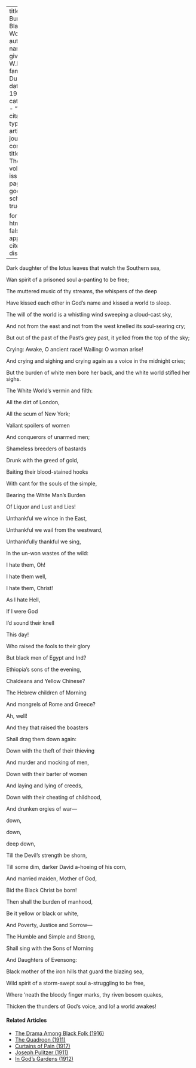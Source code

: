 
---
title: 'The Burden of Black Women'
author:
  - name:
      given: W.E.B.
      family: Du Bois
date: May 1914
categories: 
  - ""
citation: 
  type: article-journal
  container-title: The Crisis
  volume: 9
  issue: 1
  page: 31
google-scholar: true

format:
  html:
    toc: false
    appendix-cite-as: display
---



<div class="poem">
<p class = "verse">Dark daughter of the lotus leaves that watch the Southern sea,</p>
<p class = "verse">Wan spirit of a prisoned soul a-panting to be free;</p>
<p class = "verse indent">The muttered music of thy streams, the whispers of the deep</p>
<p class = "verse indent"> Have kissed each other in God&rsquo;s name and kissed a world to sleep.</p>

<div class="poem">
</div>
<p class = "verse">The will of the world is a whistling wind sweeping a cloud-cast sky,
<p class = "verse">And not from the east and not from the west knelled its soul-searing cry;
<p class = "verse">But out of the past of the Past&rsquo;s grey past, it yelled from the top of the sky;
<p class = "verse indent">Crying: Awake, O ancient race! Wailing: O woman arise!
<p class = "verse indent">And crying and sighing and crying again as a voice in the midnight cries;
<p class = "verse indent">But the burden of white men bore her back, and the white world stifled her sighs.

<div class="poem">
</div>
<p class = "verse">The White World&rsquo;s vermin and filth:
<p class = "verse indent">All the dirt of London,
<p class = "verse indent">All the scum of New York;
<p class = "verse indent">Valiant spoilers of women
<p class = "verse indent">And conquerors of unarmed men;
<p class = "verse indent">Shameless breeders of bastards
<p class = "verse indent">Drunk with the greed of gold,
<p class = "verse indent">Baiting their blood-stained hooks
<p class = "verse indent">With cant for the souls of the simple,
<p class = "verse indent">Bearing the White Man&rsquo;s Burden
<p class = "verse indent">Of Liquor and Lust and Lies!
<p class = "verse indent">Unthankful we wince in the East,
<p class = "verse indent">Unthankful we wail from the westward,
<p class = "verse indent">Unthankfully thankful we sing,
<p class = "verse indent">In the un-won wastes of the wild:
<p class = "verse big-indent">I hate them, Oh!
<p class = "verse big-indent">I hate them well,
<p class = "verse big-indent">I hate them, Christ!
<p class = "verse big-indent">As I hate Hell,
<p class = "verse big-indent">If I were God
<p class = "verse big-indent">I&rsquo;d sound their knell
<p class = "verse big-indent">This day!
</div>

<div class="poem">
<p class = "verse indent">Who raised the fools to their glory
<p class = "verse indent">But black men of Egypt and Ind?
<p class = "verse indent">Ethiopia&rsquo;s sons of the evening,
<p class = "verse indent">Chaldeans and Yellow Chinese?
<p class = "verse indent">The Hebrew children of Morning
<p class = "verse indent">And mongrels of Rome and Greece?
<p class = "verse big-indent">Ah, well!
</div>

<div class="poem">
<p class = "verse">And they that raised the boasters
<p class = "verse">Shall drag them down again:
<p class = "verse">Down with the theft of their thieving
<p class = "verse">And murder and mocking of men,
<p class = "verse">Down with their barter of women
<p class = "verse">And laying and lying of creeds,
<p class = "verse">Down with their cheating of childhood,
<p class = "verse">And drunken orgies of war&mdash;
<p class = "verse big-indent">down,
<p class = "verse bigger-indent">down,
<p class = "verse biggest-indent">deep down,
</div>

<div class="poem">
<p class = "verse">Till the Devil&rsquo;s strength be shorn,
<p class = "verse">Till some dim, darker David a-hoeing of his corn,
<p class = "verse">And married maiden, Mother of God,
<p class = "verse">Bid the Black Christ be born!
</div>

<div class="poem">
<p class = "verse">Then shall the burden of manhood,
<p class = "verse">Be it yellow or black or white,
<p class = "verse">And Poverty, Justice and Sorrow&mdash;
<p class = "verse">The Humble and Simple and Strong,
<p class = "verse">Shall sing with the Sons of Morning
<p class = "verse">And Daughters of Evensong:
</div>

<div class="poem">
<p class = "verse">Black mother of the iron hills that guard the blazing sea,
<p class = "verse">Wild spirit of a storm-swept soul a-struggling to be free,
<p class = "verse">Where &rsquo;neath the bloody finger marks, thy riven bosom quakes,
<p class = "verse">Thicken the thunders of God&rsquo;s voice, and lo! a world awakes!
</div>

<!-- Similar articles start here -->
<div  class="clear-wrap"></div>

#### Related Articles

* [The Drama Among Black Folk (1916)](/Volumes/12/04/drama_among_black_folk.html)
* [The Quadroon (1911)](/Volumes/03/01/quadroon.html)
* [Curtains of Pain (1917)](/Volumes/13/04/curtains_of_pain.html)
* [Joseph Pulitzer (1911)](/Volumes/03/02/joseph_pulitzer.html)
* [In God's Gardens (1912)](/Volumes/03/06/in-gods-gardens.html)

<!-- Similar articles end here -->